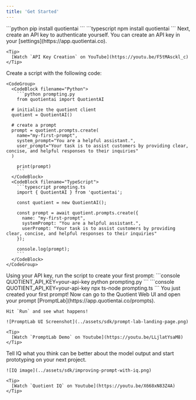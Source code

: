 ```yaml
---
title: 'Get Started'
---
```


<Steps>
  <Step filename="Install the Quotient Python SDK">
    <CodeGroup>
      <CodeBlock filename="Python">
      ```python
      pip install quotientai
      ```
      </CodeBlock>
      <CodeBlock filename="TypeScript">
      ```typescript
      npm install quotientai
      ```
      </CodeBlock>
    </CodeGroup>
  </Step>
  <Step filename="Create an API Key">
    Next, create an API key to authenticate yourself. You can create an API key in your [settings](https://app.quotientai.co).

    <Tip>
      [Watch `API Key Creation` on YouTube](https://youtu.be/F5tMAsckl_c)
    </Tip>

  </Step>
  <Step filename="Create a Script">
    Create a script with the following code:

    <CodeGroup>
      <CodeBlock filename="Python">
        ```python prompting.py
        from quotientai import QuotientAI

      # initialize the quotient client
      quotient = QuotientAI()

      # create a prompt
      prompt = quotient.prompts.create(
        name="my-first-prompt",
        system_prompt="You are a helpful assistant.",
        user_prompt="Your task is to assist customers by providing clear, concise, and helpful responses to their inquiries"
      )

        print(prompt)
        ```
      </CodeBlock>
      <CodeBlock filename="TypeScript">
        ```typescript prompting.ts
        import { QuotientAI } from 'quotientai';

        const quotient = new QuotientAI();

        const prompt = await quotient.prompts.create({
          name: "my-first-prompt",
          systemPrompt: "You are a helpful assistant.",
          userPrompt: "Your task is to assist customers by providing clear, concise, and helpful responses to their inquiries"
        });

        console.log(prompt);
        ```
      </CodeBlock>
    </CodeGroup>
  </Step>
  <Step filename="Run the Script">
    Using your API key, run the script to create your first prompt:
    <CodeGroup>
      <CodeBlock filename="Python">
        ```console
        QUOTIENT_API_KEY=your-api-key python prompting.py
        ```
      </CodeBlock>
      <CodeBlock filename="TypeScript">
        ```console
        QUOTIENT_API_KEY=your-api-key npx ts-node prompting.ts
        ```
      </CodeBlock>
    </CodeGroup>
  </Step>
  <Step filename="Open in PromptLab">
    You just created your first prompt! Now can go to the Quotient Web UI and open your prompt [PromptLab](https://app.quotientai.co/prompts).

    Hit `Run` and see what happens!

    ![PromptLab UI Screenshot](../assets/sdk/prompt-lab-landing-page.png)
    
    <Tip>
      [Watch `PromptLab Demo` on Youtube](https://youtu.be/LLjlatYsaM8)
    </Tip>
  </Step>
  <Step filename="Iterate with IQ">
    Tell IQ what you think can be better about the model output and start prototyping on your next project.

    ![IQ image](../assets/sdk/improving-prompt-with-iq.png)
    
    <Tip>
      [Watch `Quotient IQ` on Youtube](https://youtu.be/X668xN83Z4A)
    </Tip>
  </Step>
</Steps>

